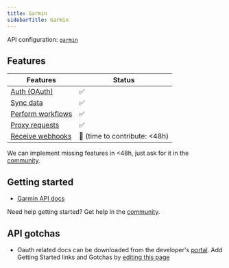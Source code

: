 ```yaml
---
title: Garmin
sidebarTitle: Garmin
---
```


API configuration: [`garmin`](https://nango.dev/providers.yaml)

## Features

| Features | Status |
| - | - |
| [Auth (OAuth)](/guides/getting-started/authorize-an-api-from-your-app) | ✅ |
| [Sync data](/guides/getting-started/read-from-an-api) | ✅ |
| [Perform workflows](/guides/getting-started/write-to-an-api) | ✅ |
| [Proxy requests](/guides/proxy-requests-to-an-api) | ✅ |
| [Receive webhooks](/guides/receive-webhooks-from-an-api) | 🚫 (time to contribute: &lt;48h) |

<Tip>We can implement missing features in &lt;48h, just ask for it in the [community](https://nango.dev/slack).</Tip>

## Getting started

-   [Garmin API docs](https://developer.garmin.com/gc-developer-program/overview)

<Tip>Need help getting started? Get help in the [community](https://nango.dev/slack).</Tip>

## API gotchas
-   Oauth related docs can be downloaded from the developer's [portal](https://developerportal.garmin.com/).
<Note>Add Getting Started links and Gotchas by [editing this page](https://github.com/nangohq/nango/tree/master/docs-v2/integrations/all/garmin.mdx)</Note>
